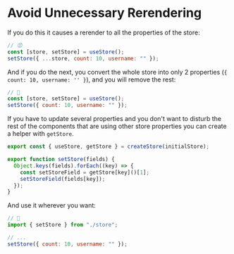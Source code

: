 # Avoid Unnecessary Rerendering

If you do this it causes a rerender to all the properties of the store:

```js
// 😡
const [store, setStore] = useStore();
setStore({ ...store, count: 10, username: "" });
```

And if you do the next, you convert the whole store into only 2 properties (`{ count: 10, username: '' }`), and you will remove the rest:

```js
// 🥵
const [store, setStore] = useStore();
setStore({ count: 10, username: "" });
```

If you have to update several properties and you don't want to disturb the rest of the components that are using other store properties you can create a helper with `getStore`.

```js
export const { useStore, getStore } = createStore(initialStore);

export function setStore(fields) {
  Object.keys(fields).forEach((key) => {
    const setStoreField = getStore[key]()[1];
    setStoreField(fields[key]);
  });
}
```

And use it wherever you want:

```js
// 🤩
import { setStore } from "./store";

// ...
setStore({ count: 10, username: "" });
```